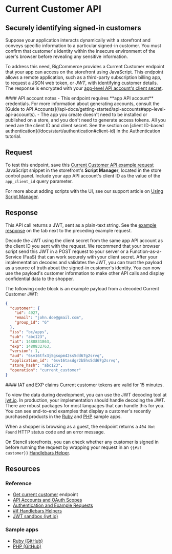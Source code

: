 # Current Customer API

## Securely identifying signed-in customers

Suppose your application interacts dynamically with a storefront and conveys specific information to a particular signed-in customer. You must confirm that customer's identity within the insecure environment of the user's browser before revealing any sensitive information.


To address this need, BigCommerce provides a Current Customer endpoint that your app can access on the storefront using JavaScript. This endpoint allows a remote application, such as a third-party subscription billing app, to request a JSON web token, or _JWT_, with identifying customer details. The response is encrypted with your [app-level API account's client secret](/docs/start/authentication/api-accounts#app-level-api-accounts).



<Callout type="info">
#### API account notes
- This endpoint requires **app API account** credentials. For more information about generating accounts, consult the [Guide to API Accounts](/api-docs/getting-started/api-accounts#app-level-api-accounts).
- The app you create doesn't need to be installed or published on a store, and you don't need to generate access tokens. All you need are the client ID and client secret. See the section on [client ID-based authentication](/docs/start/authentication#client-id) in the Authentication tutorial.
</Callout>

## Request

To test this endpoint, save this [Current Customer API example request](/api-docs/getting-started/authentication#current-customer-api-example-request) JavaScript snippet in the storefront's **Script Manager**, located in the store control panel. Include your app API account's client ID as the value of the `app_client_id` query parameter.

For more about adding scripts with the UI, see our support article on [Using Script Manager](https://support.bigcommerce.com/s/article/Using-Script-Manager).


## Response

This API call returns a JWT, sent as a plain-text string. See the [example response](/api-docs/getting-started/authentication#current-customer-api-example-request) on the tab next to the preceding example request.

Decode the JWT using the client secret from the same app API account as the client ID you sent with the request. We recommend that your browser script send this JWT in a POST request to your server or a Function-as-a-Service (FaaS) that can work securely with your client secret. After your implementation decodes and validates the JWT, you can trust the payload as a source of truth about the signed-in customer's identity. You can now use the payload's customer information to make other API calls and display confidential data to the shopper.

The following code block is an example payload from a decoded Current Customer JWT:

```json filename="Example payload: Current Customer" showLineNumbers
{
  "customer": {
    "id": 4927,
    "email": "john.doe@gmail.com",
    "group_id": "6"
  },
  "iss": "bc/apps",
  "sub": "abc123",
  "iat": 1480831863,
  "exp": 1480832763,
  "version": 1,
  "aud": "6sv16tfx3j5gsopm42ss5dd67g2srvq",
  "application_id": "6sv16tasdgr2b5hs5dd67g2srvq",
  "store_hash": "abc123",
  "operation": "current_customer"
}
```

<Callout type="info">
#### IAT and EXP claims
Current customer tokens are valid for 15 minutes.
</Callout>

To view the data during development, you can use the JWT decoding tool at [jwt.io](https://jwt.io/). In production, your implementation should handle decoding the JWT. There are robust packages for most languages that can handle this for you. You can see end-to-end examples that display a customer's recently purchased products in the [Ruby](https://github.com/bigcommerce/hello-world-app-ruby-sinatra/) and [PHP](https://github.com/bigcommerce/hello-world-app-php-silex/) sample apps.

When a shopper is browsing as a guest, the endpoint returns a `404 Not Found` HTTP status code and an error message. 

On Stencil storefronts, you can check whether any customer is signed in before running the request by wrapping your request in an `{{#if customer}}` [Handlebars Helper](/docs/storefront/stencil/themes/context/handlebars-reference#if). 

## Resources

### Reference

* [Get current customer](/docs/storefront-auth/current-customer#get-current-customer) endpoint
* [API Accounts and OAuth Scopes](/docs/start/authentication/api-accounts)
* [Authentication and Example Requests](/docs/start/authentication)
* [#if Handlebars Helpers](/stencil-docs/reference-docs/handlebars-helpers-reference#if)
* [JWT sandbox (jwt.io)](https://jwt.io/)

### Sample apps
* [Ruby (GitHub)](https://github.com/bigcommerce/hello-world-app-ruby-sinatra/)
* [PHP (GitHub)](https://github.com/bigcommerce/hello-world-app-php-silex/)




